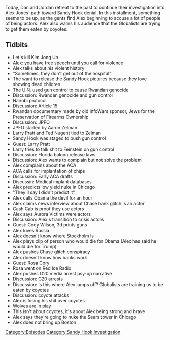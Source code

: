 {{DEFAULTSORT:
    #_EPISODE_0335:March 15-22, 2013
}}{{Episode
    | title             = March 15-22, 2013
    | caption           = Listen to this episode on [https://knowledgefight.libsyn.com/knowledge-fight-march-15-22-2013 Libsyn] [https://open.spotify.com/episode/5dRyobUOzKghDP1GPlh9I0 Spotify]
    | episodeNumber     = 335
    | length            = 02:12:10
    | airDate           = August 25, 2019
    | coverageStartDate = March 15, 2013
    | coverageEndDate   = March 22, 2013
    | episodeType       = [[:Category:Sandy Hook Investigation|Sandy Hook Investigation]]
    | appearance        = [[Aaron Zelman]], [[Larry Pratt]], [[Ted Nugent]], [[Cody Wilson]], [[Rosa Cory]]
    | oocDrop           = Hangin' with the devil scat
    | previousEpisode   = [[334: August 21-22, 2019]]
    | nextEpisode       = [[336: March 24-26, 2013]]
}}

{{Stub}}

Today, Dan and Jordan retreat to the past to continue their investigation into Alex Jones' path toward Sandy Hook denial. In this installment, something seems to be up, as the gents find Alex beginning to accuse a lot of people of being actors. Alex also warns his audience that the Globalists are trying to get them eaten by coyotes.

==Tidbits==

*Let's kill Kim Jong Un
*Alex: you have free speech until you call for violence
*Alex talks about his violent history
*"Sometimes, they don't get out of the hospital"
*The want to release the Sandy Hook pictures because they love showing dead children
*The U.N. used gun control to cause Rwandan genocide
*Discussion: Rwandan genocide and gun control
*Nairobi protocol
*Discussion: Article 15
*Rwandan documentary made by old InfoWars sponsor, Jews for the Preservation of Firearms Ownership
*Discussion: JPFO
*JPFO started by Aaron Zelman
*Larry Pratt and Ted Nugent tied to Zelman
*Sandy Hook was staged to push gun control
*Guest: Larry Pratt
*Larry tries to talk shit to Feinstein on gun control
*Discussion: Florida baloon release laws
*Discussion: Alex wants to complain but not solve the problem
*Alex complains about the ACA
*ACA calls for implantation of chips
*Discussion: Early ACA drafts
*Discussin: Medical implant databases
*Alex predicts low yield nuke in Chicago
*"They'll say I didn't predict it"
*Alex calls Obama the devil for an hour
*Alex claims news interview about Chase bank glitch is an actor
*Cash Cab is proof they use actors
*Alex says Aurora Victims were actors
*Discussion: Alex's transition to crisis actors
*Guest: Cody Wilson, 3d prints guns
*Alex loves Russia
*Alex doesn't know where Stockholm is
*Alex plays clip of person who would die for Obama (Alex has said he would die for Trump)
*Alex pushes Chase glitch conspiracy
*Alex doesn't know how banks work
*Guest: Rosa Cory
*Rosa went on Red Ice Radio
*Alex pushes G20 media arrest psy-op narrative
*Discussion: G20 arrests
*Discussion:  Is this where Alex jumps off? Globalists are training us to be eaten by coyotes
*Discussion: coyote attacks
*Alex is losing his shit over coyotes
*Wolves are in play
*This isn't about coyotes, it's about Alex being strong and brave
*Alex says they're going to nuke the Sears tower in Chicago
*Alex does not bring up Boston

[[Category:Episodes]]
[[Category:Sandy Hook Investigation]]
